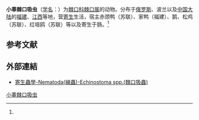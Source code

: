 {{Speciesbox
| name = 小睾棘口吸虫
| status = 
| status_system = 
| image = 
| genus = Echinostoma
| species = nordinana
| authority = (Baschkirova, 1941)<ref name='id10049'>{{cite web| url =http://www.bioinfo.cn/db05/BjdwSpecies.php?action=view&id=10049| title =小睾棘口吸虫| work =《中国动物物种编目数据库》| publisher =中国科学院微生物研究所| author =中国科学院动物研究所| accessdate =2009-04-16| deadurl =yes| archiveurl =https://web.archive.org/web/20160305025038/http://www.bioinfo.cn/db05/BjdwSpecies.php?action=view&id=10049| archivedate =2016-03-05}}</ref>
}}

'''小睾棘口吸虫'''（[[学名|学名]]：{{lang|la|''Echinostoma nordinana''}}）为[[棘口科|棘口科]][[棘口属|棘口属]]的动物。分布于[[俄罗斯|俄罗斯]]、波兰以及[[中国大陆|中国大陆]]的[[福建|福建]]、[[江西|江西]]等地，营[[寄生|寄生]]生活，宿主赤颈鸭（苏联）、家鸭（福建）、鹅、松鸡（苏联）、红咀鸥（苏联）等以及寄生于肠。<ref name='id10049'/>

== 参考文献 ==
{{reflist}}
==外部連結==
*[http://smallcollation.blogspot.com/2013/02/nematoda-echinostoma-spp.html 寄生蟲學-Nematoda(線蟲)-Echinostoma spp.(棘口吸蟲)] {{Wayback|url=http://smallcollation.blogspot.com/2013/02/nematoda-echinostoma-spp.html |date=20160305062657 }}

{{Wikispecies|Echinostoma nordinana}}

[[Category:棘口属|小睾棘口吸虫]]


{{吸虫小作品}}